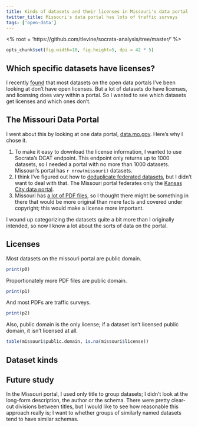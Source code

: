 ```yaml
---
title: Kinds of datasets and their licenses in Missouri's data portal
twitter_title: Missouri's data portal has lots of traffic surveys
tags: ['open-data']
---
```

<% root = 'https://github.com/tlevine/socrata-analysis/tree/master/' %>
```r
opts_chunk$set(fig.width=10, fig.height=5, dpi = 42 * 5)
```

## Which specific datasets have licenses?
I recently [found](/!/open-data-licensing) that most datasets on the
open data portals I've been looking at don't have open licenses.
But a lot of datasets do have licenses, and licensing does vary within
a portal. So I wanted to see which datasets get licenses and which ones
don't.

## The Missouri Data Portal
I went about this by looking at one data portal,
[data.mo.gov](https://data.mo.gov). Here's why I chose it.

1. To make it easy to download the license information, I wanted to use
    Socrata's DCAT endpoint. This endpoint only returns up to 1000
    datasets, so I needed a portal with no more than 1000 datasets.
    Missouri's portal has `r nrow(missouri)` datasets.
2. I think I've figured out how to
    [deduplicate federated datasets](/!/),
    but I didn't want to deal with that.
    The Missouri portal federates only the
    [Kansas City data portal](https://data.kcmo.org).
3. Missouri has [a lot of PDF files](/!/),
    so I thought there might be something in there that would be more
    original than mere facts and covered under copyright; this would
    make a license more important.

I wound up categorizing the datasets quite a bit more than I originally
intended, so now I know a lot about the sorts of data on the portal.

## Licenses
Most datasets on the missouri portal are public domain.

```r
print(p0)
```

Proportionately more PDF files are public domain.

```r
print(p1)
```

And most PDFs are traffic surveys.

```r
print(p2)
```

Also, public domain is the only license; if a dataset isn't licensed
public domain, it isn't licensed at all.

```r
table(missouri$public.domain, is.na(missouri$license))
```

## Dataset kinds

## Future study
In the Missouri portal, I used only title to group datasets; I didn't
look at the long-form description, the author or the schema. There were
pretty clear-cut divisions between titles, but I would like to see how
reasonable this approach really is; I want to whether groups of similarly
named datasets tend to have similar schemas.
